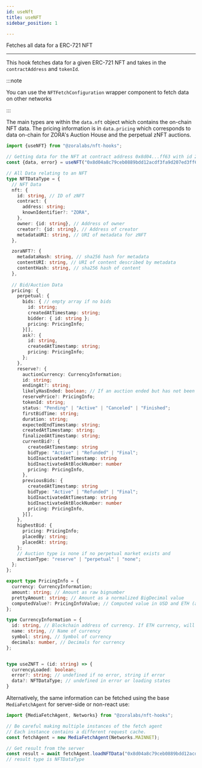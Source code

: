 ```yaml
---
id: useNft
title: useNFT
sidebar_position: 1

---
```


Fetches all data for a ERC-721 NFT

---

This hook fetches data for a given ERC-721 NFT and takes in the `contractAddress` and `tokenId`. 

:::note

You can use the `NFTFetchConfiguration` wrapper component to fetch data on other networks

:::

The main types are within the `data.nft` object which contains the on-chain NFT data. 
The pricing information is in `data.pricing` which corresponds to data on-chain for ZORA's Auction House and the
perpetual zNFT auctions.

```ts
import {useNFT} from "@zoralabs/nft-hooks";

// Getting data for the NFT at contract address 0x8d04...ff63 with id 2
const {data, error} = useNFT("0x8d04a8c79ceb0889bdd12acdf3fa9d207ed3ff63", "2");

// All Data relating to an NFT
type NFTDataType = {
  // NFT Data 
  nft: {
    id: string, // ID of zNFT
    contract: {
      address: string;
      knownIdentifier?: "ZORA",
    },
    owner: {id: string}, // Address of owner
    creator?: {id: string}, // Address of creator
    metadataURI: string, // URI of metadata for zNFT
  },

  zoraNFT?: {
    metadataHash: string, // sha256 hash for metadata
    contentURI: string, // URI of content described by metadata
    contentHash: string, // sha256 hash of content
  },
  
  // Bid/Auction Data
  pricing: {
    perpetual: {
      bids: { // empty array if no bids
        id: string;
        createdAtTimestamp: string;
        bidder: { id: string };
        pricing: PricingInfo;
      }[],
      ask?: {
        id: string,
        createdAtTimestamp: string;
        pricing: PricingInfo;
      };
    },
    reserve?: {
      auctionCurrency: CurrencyInformation;
      id: string;
      endingAt?: string;
      likelyHasEnded: boolean; // If an auction ended but has not been finalized this will be true.
      reservePrice?: PricingInfo;
      tokenId: string;
      status: "Pending" | "Active" | "Canceled" | "Finished";
      firstBidTime: string;
      duration: string;
      expectedEndTimestamp: string;
      createdAtTimestamp: string;
      finalizedAtTimestamp: string;
      currentBid?: {
        createdAtTimestamp: string
        bidType: "Active" | "Refunded" | "Final";
        bidInactivatedAtTimestamp: string
        bidInactivatedAtBlockNumber: number
        pricing: PricingInfo,
      },
      previousBids: {
        createdAtTimestamp: string
        bidType: "Active" | "Refunded" | "Final";
        bidInactivatedAtTimestamp: string
        bidInactivatedAtBlockNumber: number
        pricing: PricingInfo,
      }[],
    },
    highestBid: {
      pricing: PricingInfo;
      placedBy: string;
      placedAt: string;
    };
    // Auction type is none if no perpetual market exists and
    auctionType: "reserve" | "perpetual" | "none";
  };
};

export type PricingInfo = {
  currency: CurrencyInformation;
  amount: string; // Amount as raw bignumber
  prettyAmount: string; // Amount as a normalized BigDecimal value
  computedValue?: PricingInfoValue; // Computed value in USD and ETH (available from Uniswap API call)
};

type CurrencyInformation = {
  id: string, // Blockchain address of currency. If ETH currency, will be 0x0000000000000000000000000000000000000000
  name: string, // Name of currency
  symbol: string, // Symbol of currency
  decimals: number, // Decimals for currency
};


type useZNFT = (id: string) => {
  currencyLoaded: boolean;
  error?: string; // undefined if no error, string if error
  data?: NFTDataType; // undefined in error or loading states
}
```

Alternatively, the same information can be fetched using the base `MediaFetchAgent` for server-side or non-react use:

```ts
import {MediaFetchAgent, Networks} from "@zoralabs/nft-hooks";

// Be careful making multiple instances of the fetch agent
// Each instance contains a different request cache.
const fetchAgent = new MediaFetchAgent(Networks.MAINNET);

// Get result from the server
const result = await fetchAgent.loadNFTData("0x8d04a8c79ceb0889bdd12acdf3fa9d207ed3ff63","2");
// result type is NFTDataType
```
